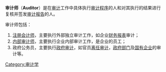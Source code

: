 {{Unreferenced |time=2021-08-27T09:11:14+00:00 }}

'''审计师'''（'''Auditor'''）是在[[审计|审计]]工作中具体执行[[审计程序|审计程序]]的人和对其执行的结果进行复核并签发[[审计报告|审计报告]]的人。

审计师包括：
#[[注册会计师|注册会计师]]，主要执行外部独立审计工作，如企业[[财务报表|财务报表]]审计；
#[[内部审计师|内部审计师]]，主要执行企业内部审计工作，是企业的员工；
#政府公务员，主要执行[[政府审计|政府审计]]，如官员[[离任审计|离任审计]]，[[政府部门|政府部门]]及[[国有企业|国有企业]]的审计等。

[[Category:审计学|Category:审计学]]
